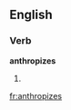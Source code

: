 
==English==

===Verb===
'''anthropizes'''

# {{third-person singular of|[[anthropize]]}}

[[fr:anthropizes]]